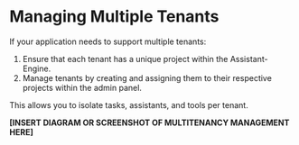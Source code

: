 # **Managing Multiple Tenants**

If your application needs to support multiple tenants:

1. Ensure that each tenant has a unique project within the Assistant-Engine.
2. Manage tenants by creating and assigning them to their respective projects within the admin panel.

This allows you to isolate tasks, assistants, and tools per tenant.

**[INSERT DIAGRAM OR SCREENSHOT OF MULTITENANCY MANAGEMENT HERE]**

